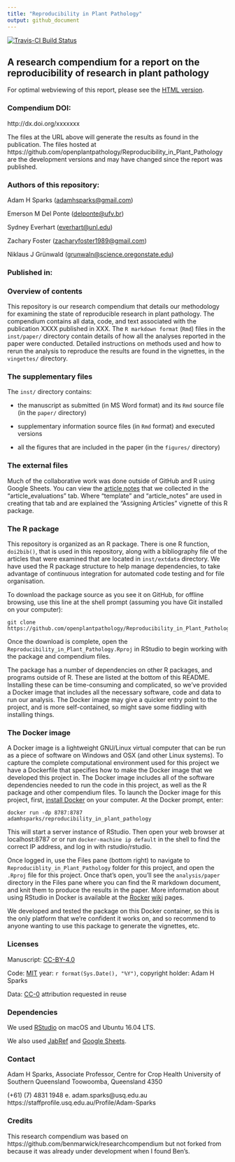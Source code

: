 ```yaml
---
title: "Reproducibility in Plant Pathology"
output: github_document
---
```


[![Travis-CI Build Status](https://travis-ci.org/openplantpathology/Reproducibility_in_Plant_Pathology.svg?branch=master)](https://travis-ci.org/openplantpathology/Reproducibility_in_Plant_Pathology) 

## A research compendium for a report on the reproducibility of research in plant pathology

For optimal webviewing of this report, please see the
[HTML version](http://htmlpreview.github.io/?https://github.com/openplantpathology/Reproducibility_in_Plant_Pathology/blob/master/inst/paper/Sparks_et_al-main_text.html).

### Compendium DOI: 
 
http://dx.doi.org/xxxxxxx

The files at the URL above will generate the results as found in the publication. The files hosted at https://github.com/openplantpathology/Reproducibility_in_Plant_Pathology are the development versions and may have changed since the report was published.

### Authors of this repository:

Adam H Sparks (<adamhsparks@gmail.com>)

Emerson M Del Ponte (<delponte@ufv.br>)

Sydney Everhart (<everhart@unl.edu>)

Zachary Foster (<zacharyfoster1989@gmail.com>)

Niklaus J Grünwald (<grunwaln@science.oregonstate.edu>)

### Published in: 

### Overview of contents

This repository is our research compendium that details our methodology for
examining the state of reproducible research in plant pathology. The compendium
contains all data, code, and text associated with the publication XXXX published
in XXX. The `R markdown format` (`Rmd`) files in the `inst/paper/` directory
contain details of how all the analyses reported in the paper were conducted.
Detailed instructions on methods used and how to rerun the analysis to reproduce
the results are found in the vignettes, in the `vingettes/` directory.

### The supplementary files

The `inst/` directory contains:

- the manuscript as submitted (in MS Word format) and its `Rmd` source file (in
the `paper/` directory)

- supplementary information source files (in `Rmd` format) and executed versions

- all the figures that are included in the paper (in the `figures/` directory)

### The external files

Much of the collaborative work was done outside of GitHub and R using Google
Sheets. You can view the
[article notes](https://drive.google.com/open?id=19gXobV4oPZeWZiQJAPNIrmqpfGQtpapXWcSxaXRw1-M)
that we collected in the "article_evaluations" tab. Where "template" and
"article_notes" are used in creating that tab and are explained the "Assigning
Articles" vignette of this R package.

### The R package 

This repository is organized as an R package. There is one R function,
`doi2bib()`, that is used in this repository, along with a bibliography file of
the articles that were examined that are located in `inst/extdata` directory. We
have used the R package structure to help manage dependencies, to take advantage
of continuous integration for automated code testing and for file organisation.

To download the package source as you see it on GitHub, for offline browsing,
use this line at the shell prompt (assuming you have Git installed on your
computer):

```
git clone https://github.com/openplantpathology/Reproducibility_in_Plant_Pathology.git
```

Once the download is complete, open the
`Reproducibility_in_Plant_Pathology.Rproj` in RStudio to begin working with the
package and compendium files. 

The package has a number of dependencies on other R packages, and programs
outside of R. These are listed at the bottom of this README. Installing these
can be time-consuming and complicated, so we've provided a Docker image that
includes all the necessary software, code and data to run our analysis. The
Docker image may give a quicker entry point to the project, and is more
self-contained, so might save some fiddling with installing things.


### The Docker image 

A Docker image is a lightweight GNU/Linux virtual computer that can be run as a
piece of software on Windows and OSX (and other Linux systems). To capture the
complete computational environment used for this project we have a Dockerfile
that specifies how to make the Docker image that we developed this project in.
The Docker image includes all of the software dependencies needed to run the
code in this project, as well as the R package and other compendium files. To
launch the Docker image for this project, first,
[install Docker](https://docs.docker.com/installation/) on your computer. At the
Docker prompt, enter:

    docker run -dp 8787:8787 adamhsparks/reproducibility_in_plant_pathology

This will start a server instance of RStudio. Then open your web browser at
localhost:8787 or or run `docker-machine ip default` in the shell to find the
correct IP address, and log in with rstudio/rstudio.

Once logged in, use the Files pane (bottom right) to navigate to
`Reproduciblity_in_Plant_Pathology` folder for this project, and open the
`.Rproj` file for this project. Once that's open, you'll see the
`analysis/paper` directory in the Files pane where you can find the R markdown
document, and knit them to produce the results in the paper. More information
about using RStudio in Docker is available at the
[Rocker](https://github.com/rocker-org)
[wiki](https://github.com/rocker-org/rocker/wiki/Using-the-RStudio-image) pages.
 
We developed and tested the package on this Docker container, so this is the
only platform that we're confident it works on, and so recommend to anyone
wanting to use this package to generate the vignettes, etc. 

### Licenses

Manuscript: [CC-BY-4.0](http://creativecommons.org/licenses/by/4.0/)

Code: [MIT](http://opensource.org/licenses/MIT) year: `r format(Sys.Date(),
"%Y")`, copyright holder: Adam H Sparks

Data: [CC-0](http://creativecommons.org/publicdomain/zero/1.0/) attribution
requested in reuse

### Dependencies

We used [RStudio](http://www.rstudio.com/products/rstudio/) on macOS and Ubuntu
16.04 LTS.

We also used [JabRef](http://www.jabref.org/) and 
[Google Sheets](https://www.google.com/sheets/about/).

### Contact

Adam H Sparks, Associate Professor, Centre for Crop Health
University of Southern Queensland
Toowoomba, Queensland 4350

(+61) (7) 4831 1948   e. adam.sparks@usq.edu.au
https://staffprofile.usq.edu.au/Profile/Adam-Sparks

### Credits
This research compendium was based on
https://github.com/benmarwick/researchcompendium but not forked from because it
was already under development when I found Ben's.
